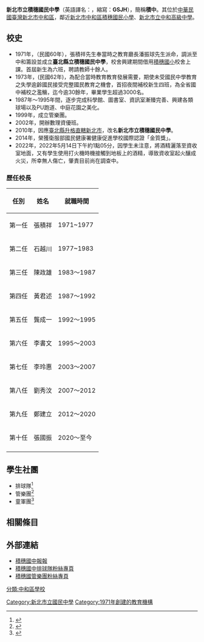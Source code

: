 {{Infobox_School
|name = 新北市立積穗國民中學
|other_name = New Taipei Municipal Gi-Sui Junior High School
|motto = 忠、愛、勤、樸
|established =1971年
|type = 普通型中等學校
|district = [[新北市|新北市]][[中和區|中和區]]
|principal = 張國振
|grades = 國一到國三
|gender = [[男女合校|男女合校]] 
|address = {{flagicon|TWN}}[[新北市|新北市]][[中和區|中和區]]民安街66號
|tel = +886-2-2223-4747
|fax = +886-2-2222-0332
|website = {{url|http://www.gsjh.ntpc.edu.tw}}
}}
'''新北市立積穗國民中學'''（英語譯名：{{lang|en|New Taipei Municipal '''G'''i-'''S'''ui '''J'''unior '''H'''igh School}}，縮寫：'''GSJH'''），簡稱'''積中'''。其位於[[中華民國|中華民國]][[臺灣|臺灣]][[新北市|新北市]][[中和區|中和區]]，鄰近[[新北市中和區積穗國民小學|新北市中和區積穗國民小學]]、[[新北市立中和高級中學|新北市立中和高級中學]]。

==校史==
*1971年，（民國60年），張積祥先生奉當時之教育廳長潘振球先生派命，調派至中和籌設並成立'''臺北縣立積穗國民中學'''，校舍興建期間借用[[新北市中和區積穗國民小學|積穗國小]]校舍上課。首屆新生為六班，聘請教師十餘人。
*1973年，(民國62年)，為配合當時教育教育發展需要，期使未受國民中學教育之失學逾齡國民接受完整國民教育之機會，首招夜間補校新生四班，為全省國中補校之濫觴，迄今逾30餘年，畢業學生超過3000名。
*1987年～1995年間，逐步完成科學館、圖書室、資訊室漸臻完善、興建各類球場以及PU跑道、中庭花園之美化。
*1999年，成立管樂團。
*2002年，開辦數理資優班。
*2010年，因應[[五都升格|臺北縣升格直轄新北市]]，改名'''新北市立積穗國民中學'''。
*2014年，榮獲衛服部國民健康署健康促進學校國際認證「金質獎」。
*2022年，2022年5月14日下午約1點05分，因學生未注意，將酒精灑落至資收室地面，又有學生使用打火機時機接觸到地板上的酒精，導致資收室起火釀成火災，所幸無人傷亡，肇責目前尚在調查中。

=== 歷任校長 ===
{| class="wikitable" |
! 任別 !! 姓名 !! 就職時間
|- align="center"
| 第一任||張積祥||1971~1977
|- align="center"
| 第二任||石越川||1977~1983
|- align="center"
| 第三任||陳政雄||1983～1987
|- align="center"
| 第四任||黃君述||1987～1992
|- align="center"
| 第五任||龔成一||1992～1995
|- align="center"
| 第六任||李書文||1995～2003
|- align="center"
| 第七任||李玲惠||2003～2007
|- align="center"
| 第八任||劉秀汶||2007～2012
|- align="center"
| 第九任||鄭建立||2012～2020
|- align="center"
| 第十任||張國振||2020～至今
|- align="center"
|}

==學生社團==
<!--想要在這裡編輯上名次的閣下，獎項是不能放在這裡的．．．除非願意一項一項找來源（茶）-->
*排球隊<ref>{{cite news |title=不只打排球 積穗國中文武雙全 |url=http://www.chinatimes.com/realtimenews/20150922004924-260403 |language=zh-tw |author=葉士弘 |publisher=中時電子報 |date=2015-09-22 |accessdate=2018-01-29 |archive-date=2019-06-20 |archive-url=https://web.archive.org/web/20190620001016/https://www.chinatimes.com/realtimenews/20150922004924-260403 |dead-url=no }}</ref>
*管樂團<ref>{{cite news |title=積穗管樂團有傳承 新北市8連霸 |url=http://www.cna.com.tw/news/ahel/201711150345-1.aspx |language=zh-tw |author=黃旭昇 |publisher=中央社 |date=2017-11-15 |accessdate=2018-01-29 |archive-date=2018-08-31 |archive-url=https://web.archive.org/web/20180831002123/http://www.cna.com.tw/news/ahel/201711150345-1.aspx |dead-url=no }}</ref>
*童軍團<ref>{{cite news |title=世代融合相見歡 童軍服務揪甘心 |url=http://www.ntpc.edu.tw/news/?mode=data&id=6430&parent_id=10024&type_id=10024 |language=zh-tw |author= |publisher=新北市政府教育局 |date=2015-05-30 |accessdate=2018-01-29 |archive-url=https://web.archive.org/web/20180129195426/http://www.ntpc.edu.tw/news/?mode=data&id=6430&parent_id=10024&type_id=10024 |archive-date=2018-01-29 |dead-url=yes }}</ref>

==相關條目==
{{reflist}}

==外部連結==
*[https://m.facebook.com/gsjhnews/?locale2=zh_TW/ 積穗國中報報]
*[https://www.facebook.com/gsjh.volleyball/ 積穗國中排球隊粉絲專頁]
*[https://www.facebook.com/gsijwb/ 積穗國管樂團粉絲專頁] {{Wayback|url=https://www.facebook.com/gsijwb/ |date=20170305040917 }}
{{新北市中學列表}}

[[Category:新北市立國民中學|Category:新北市立國民中學]]
[[Category:1971年創建的教育機構|Category:1971年創建的教育機構]]
[[分類:中和區學校|分類:中和區學校]]